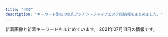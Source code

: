 ```yaml
---
title: "池袋"
description: "キーワード別にの巨乳アジアン・チャイナエステ嬢情報をまとめました。"
---
```


新着画像と新着キーワードをまとめています。
2021年07月11日の情報です。

<DmmAffiliateIns />
<KeywordTable
  shops={
    [
    {
        "name": "\u73ca\u745a\u6d77\u5cb8",
        "keywords": {
            "C": 61,
            "D": 22,
            "84": 43,
            "85": 14,
            "86": 28
        },
        "img_links": [
            "http://www.ccgirl.work/img/s/s_qa.png",
            "http://www.ccgirl.work/staff/ai1.jpg",
            "http://www.ccgirl.work/img/bana03.jpg",
            "http://ccgirl.work/img/bana02.jpg",
            "http://ccgirl.work/staff/kayuri1.jpg",
            "http://ccgirl.work/img/icon/new.jpg",
            "http://ccgirl.work/staff/aya1.jpg",
            "http://ccgirl.work/img/interior.jpg",
            "http://www.ccgirl.work/img/bana02.jpg",
            "http://ccgirl.work/staff/riri2.jpg",
            "http://ccgirl.work/staff/aya2.jpg",
            "http://www.ccgirl.work/staff/kayuri1.jpg",
            "http://ccgirl.work/staff/ai2.jpg",
            "http://ccgirl.work/staff/koko1.jpg",
            "http://ccgirl.work/staff/koko2.jpg",
            "http://ccgirl.work/staff/kayuri3.jpg",
            "http://www.ccgirl.work/staff/hana1.jpg",
            "http://ccgirl.work/staff/ai1.jpg",
            "http://www.ccgirl.work/img/icon/new.jpg",
            "http://ccgirl.work/img/bana03.jpg",
            "http://www.ccgirl.work/staff/riri2.jpg",
            "http://ccgirl.work/staff/ai3.jpg",
            "http://www.ccgirl.work/staff/koko1.jpg",
            "http://www.ccgirl.work/img/contentsbottom.png",
            "http://ccgirl.work/staff/riri1.jpg",
            "http://ccgirl.work/staff/hana1.jpg",
            "http://ccgirl.work/img/s/s_qa.png",
            "http://www.ccgirl.work/staff/kayuri2.jpg",
            "http://www.ccgirl.work/staff/kayuri3.jpg",
            "http://www.ccgirl.work/staff/aya1.jpg",
            "http://www.ccgirl.work/staff/riri1.jpg",
            "http://ccgirl.work/img/contentsbottom.png",
            "http://ccgirl.work/staff/kayuri2.jpg",
            "http://ccgirl.work/staff/aya3.jpg"
        ],
        "url": "http://ccgirl.work/",
        "station": "JR\u6c60\u888b\u99c5\u6771\u53e3"
    },
    {
        "station": "JR\u6c60\u888b\u99c5\u6771\u53e3",
        "url": "http://manian-ikebukuro.com/",
        "keywords": {},
        "img_links": [
            "http://manian-ikebukuro.com/image/cast/cast_68_1_l.jpg",
            "http://manian-ikebukuro.com/image/cast/cast_71_1_l.jpg",
            "http://manian-ikebukuro.com/image/cast/10x10.jpg",
            "http://manian-ikebukuro.com/img/QRcode.png",
            "http://manian-ikebukuro.com/img/header0.jpg",
            "http://manian-ikebukuro.com/image/cast/cast_64_2_l.jpg",
            "http://manian-ikebukuro.com/image/cast/cast_69_1_s.jpg",
            "http://manian-ikebukuro.com/sp/img/tel.png",
            "http://manian-ikebukuro.com/image/cast/cast_63_1_l.jpg",
            "http://manian-ikebukuro.com/image/cast/cast_64_1_s.jpg",
            "http://manian-ikebukuro.com/image/cast/cast_70_1_l.jpg",
            "http://manian-ikebukuro.com/image/cast/cast_73_1_s.jpg",
            "http://manian-ikebukuro.com/image/cast/cast_73_2_l.jpg",
            "http://manian-ikebukuro.com/image/cast/cast_75_1_s.jpg",
            "http://manian-ikebukuro.com/image/cast/cast_64_1_l.jpg",
            "http://manian-ikebukuro.com/image/cast/cast_67_2_l.jpg",
            "http://manian-ikebukuro.com/img/tel.png",
            "http://manian-ikebukuro.com/image/cast/cast_71_2_l.jpg",
            "http://manian-ikebukuro.com/image/cast/cast_69_2_l.jpg",
            "http://manian-ikebukuro.com/image/cast/cast_6_1_s.jpg",
            "http://manian-ikebukuro.com/image/cast/cast_74_1_s.jpg",
            "http://manian-ikebukuro.com/img/news1.png",
            "http://manian-ikebukuro.com/image/cast/cast_70_1_s.jpg",
            "http://manian-ikebukuro.com/image/cast/cast_75_1_l.jpg",
            "http://manian-ikebukuro.com/image/cast/cast_80_2_l.jpg",
            "http://manian-ikebukuro.com/image/cast/cast_74_2_l.jpg",
            "http://manian-ikebukuro.com/image/cast/cast_67_1_s.jpg",
            "http://manian-ikebukuro.com/image/cast/cast_69_1_l.jpg",
            "http://manian-ikebukuro.com/img/bar_staff.png",
            "http://manian-ikebukuro.com/image/cast/no_image.jpg",
            "http://manian-ikebukuro.com/image/cast/cast_70_2_l.jpg",
            "http://manian-ikebukuro.com/img/spSite.jpg",
            "http://manian-ikebukuro.com/image/cast/cast_68_2_l.jpg",
            "http://manian-ikebukuro.com/image/cast/cast_75_2_l.jpg",
            "http://manian-ikebukuro.com/image/cast/cast_77_1_s.jpg",
            "http://manian-ikebukuro.com/image/cast/cast_74_1_l.jpg",
            "http://manian-ikebukuro.com/image/cast/cast_80_1_s.jpg",
            "http://manian-ikebukuro.com/image/cast/cast_80_1_l.jpg",
            "http://manian-ikebukuro.com/img/pickupGirl.png",
            "http://manian-ikebukuro.com/image/cast/cast_68_1_s.jpg",
            "http://manian-ikebukuro.com/image/cast/cast_63_1_s.jpg",
            "http://manian-ikebukuro.com/img/line1.jpg",
            "http://manian-ikebukuro.com/img/bar_profile.png",
            "http://manian-ikebukuro.com/image/cast/cast_47_1_s.jpg",
            "http://manian-ikebukuro.com/image/cast/cast_67_1_l.jpg",
            "http://manian-ikebukuro.com/image/cast/cast_71_1_s.jpg",
            "http://manian-ikebukuro.com/image/cast/cast_73_1_l.jpg",
            "http://manian-ikebukuro.com/img/news3.png"
        ],
        "name": "\u6d17\u4f53\u30de\u30cb\u30a2"
    },
    {
        "station": "JR\u6c60\u888b\u99c5\u897f\u53e3(\u5317)",
        "url": "https://www.relax-es.net/",
        "keywords": {
            "88": 66,
            "F": 32,
            "D": 47,
            "C": 35,
            "89": 52,
            "90": 10,
            "E": 68,
            "87": 19
        },
        "name": "New RELAX TIME",
        "img_links": [
            "https://www.relax-es.net/img/uploadfile/imgpc01601601975.jpg",
            "https://www.relax-es.net/w200-p300/img/uploadfile/imgpc01608535783.jpg",
            "https://www.relax-es.net/img/uploadfile/imgpc01608535783.jpg",
            "https://www.relax-es.net/img/uploadfile/imgpc01601602761.jpg",
            "https://www.relax-es.net/img/uploadfile/1601603998.png",
            "https://www.relax-es.net/w160-p400/img/uploadfile/imgpc01601602970.jpg",
            "https://www.relax-es.net/w160-p400/img/uploadfile/imgpc01608535826.jpg",
            "https://www.relax-es.net/img/s/area05.png",
            "https://www.relax-es.net/img/s/area03.png",
            "https://www.relax-es.net/w90-p90/img/uploadfile/imgpc01601942092.jpg",
            "https://www.relax-es.net/reborn/img/difsub.png",
            "https://www.relax-es.net/w90-p90/img/uploadfile/imgpc01601942105.jpg",
            "https://www.relax-es.net/img/s/area01.png",
            "https://www.relax-es.net/w200-p300/img/uploadfile/imgpc01608535716.jpg",
            "https://www.relax-es.net/reborn/img/concpet.png",
            "https://www.relax-es.net/w160-p400/img/uploadfile/imgpc01601602188.jpg",
            "https://www.relax-es.net/img/shop.jpg",
            "https://www.relax-es.net/img/uploadfile/imgpc01601602403.jpg",
            "https://www.relax-es.net/w200-p300/img/uploadfile/imgpc01601602761.jpg",
            "https://www.relax-es.net/img/uploadfile/imgpc01601602676.jpg",
            "https://www.relax-es.net/img/uploadfile/imgpc01601602016.jpg",
            "https://www.relax-es.net/img/kantan.jpg",
            "https://www.relax-es.net/img/num2.png",
            "https://www.relax-es.net/img/uploadfile/imgpc01601942123.jpg",
            "https://www.relax-es.net/reborn/img/project-5.jpg",
            "https://www.relax-es.net/img/num3.png",
            "https://www.relax-es.net/img/uploadfile/imgpc01601942165.jpg",
            "https://www.relax-es.net/img/uploadfile/imgpc01601942092.jpg",
            "https://www.relax-es.net/reborn/img/difmain.png",
            "https://www.relax-es.net/img/s/area04.png",
            "https://www.relax-es.net/w160-p400/img/uploadfile/imgpc01601942165.jpg",
            "https://www.relax-es.net/img/bana01.jpg",
            "https://www.relax-es.net/img/bana07.jpg",
            "https://www.relax-es.net/w160-p400/img/uploadfile/imgpc01601942142.jpg",
            "https://www.relax-es.net/img/num5.png",
            "https://www.relax-es.net/img/uploadfile/imgpc01601602269.jpg",
            "https://www.relax-es.net/img/uploadfile/img_1601600707.jpg",
            "https://www.relax-es.net/img/bana10.jpg",
            "https://www.relax-es.net/img/icon/new.png",
            "https://www.relax-es.net/w160-p400/img/uploadfile/imgpc01601942105.jpg",
            "https://www.relax-es.net/w160-p400/img/uploadfile/imgpc01601602676.jpg",
            "https://www.relax-es.net/img/uploadfile/imgpc01601602970.jpg",
            "https://www.relax-es.net/w300-p200/img/uploadfile/imgpc01601603008.jpg",
            "https://www.relax-es.net/img/uploadfile/imgpc01601942105.jpg",
            "https://www.relax-es.net/img/uploadfile/imgpc01601602443.jpg",
            "https://www.relax-es.net/reborn/img/project-4.jpg",
            "https://www.relax-es.net/w200-p300/img/uploadfile/imgpc01601942123.jpg",
            "https://www.relax-es.net/img/companioncoment.png",
            "https://www.relax-es.net/w160-p400/img/uploadfile/imgpc01601602443.jpg",
            "https://www.relax-es.net/img/s/area06.png",
            "https://www.relax-es.net/w160-p400/img/uploadfile/imgpc01601602890.jpg",
            "https://www.relax-es.net/img/bana05.jpg",
            "https://www.relax-es.net/img/area.jpg",
            "https://www.relax-es.net/w200-p300/img/uploadfile/imgpc01601602676.jpg",
            "https://www.relax-es.net/img/syscard.png",
            "https://www.relax-es.net/w160-p400/img/uploadfile/imgpc01601942123.jpg",
            "https://www.relax-es.net/img/uploadfile/imgpc01601602188.jpg",
            "https://www.relax-es.net/w160-p400/img/uploadfile/imgpc01601602403.jpg",
            "https://www.relax-es.net/img/uploadfile/imgpc01608535826.jpg",
            "https://www.relax-es.net/img/num4.png",
            "https://www.relax-es.net/reborn/img/project-1.jpg",
            "https://www.relax-es.net/w160-p400/img/uploadfile/imgpc01601942092.jpg",
            "https://www.relax-es.net/w160-p400/img/uploadfile/imgpc01608535783.jpg",
            "https://www.relax-es.net/w160-p400/img/uploadfile/imgpc01601601975.jpg",
            "https://www.relax-es.net/reborn/img/project-2.jpg",
            "https://www.relax-es.net/img/uploadfile/img_1601600792.jpg",
            "https://www.relax-es.net/w90-p90/img/uploadfile/imgpc01601602326.jpg",
            "https://www.relax-es.net/w200-p300/img/uploadfile/imgpc01601602016.jpg",
            "https://www.relax-es.net/img/uploadfile/imgpc01601603008.jpg",
            "https://www.relax-es.net/img/uploadfile/imgpc01601601781.jpg",
            "https://www.relax-es.net/reborn/img/project-3.jpg",
            "https://www.relax-es.net/w160-p400/img/uploadfile/imgpc01601601781.jpg",
            "https://www.relax-es.net/img/uploadfile/imgpc01601602326.jpg",
            "https://www.relax-es.net/img/bana04.jpg",
            "https://www.relax-es.net/w160-p400/img/uploadfile/imgpc01601602326.jpg",
            "https://www.relax-es.net/img/bana03.jpg",
            "https://www.relax-es.net/w90-p90/img/uploadfile/imgpc01601602676.jpg",
            "https://www.relax-es.net/img/uploadfile/imgpc01608535716.jpg",
            "https://www.relax-es.net/w90-p90/img/uploadfile/imgpc01601602443.jpg",
            "https://www.relax-es.net/w200-p300/img/uploadfile/imgpc01608535826.jpg",
            "https://www.relax-es.net/w160-p400/img/uploadfile/imgpc01608535716.jpg",
            "https://www.relax-es.net/w160-p400/img/uploadfile/imgpc01608535915.jpg",
            "https://www.relax-es.net/w160-p400/img/uploadfile/imgpc01601603008.jpg",
            "https://www.relax-es.net/img/uploadfile/imgpc01601602890.jpg",
            "https://www.relax-es.net/w160-p400/img/uploadfile/imgpc01601602269.jpg",
            "https://www.relax-es.net/w90-p90/img/uploadfile/imgpc01608535716.jpg",
            "https://www.relax-es.net/img/s/area02.png",
            "https://www.relax-es.net/w200-p300/img/uploadfile/imgpc01601602269.jpg",
            "https://www.relax-es.net/reborn/img/backBtn.png",
            "https://www.relax-es.net/img/uploadfile/imgpc01608535915.jpg",
            "https://www.relax-es.net/w200-p300/img/uploadfile/imgpc01601602403.jpg",
            "https://www.relax-es.net/img/bana02.jpg",
            "https://www.relax-es.net/w160-p400/img/uploadfile/imgpc01601602016.jpg",
            "https://www.relax-es.net/reborn/img/project-6.jpg",
            "https://www.relax-es.net/reborn/img/beaf.png",
            "https://www.relax-es.net/w160-p400/img/uploadfile/imgpc01601602761.jpg",
            "https://www.relax-es.net/w200-p80/img/uploadfile/imgpc01601603008.jpg",
            "https://www.relax-es.net/img/num1.png"
        ]
    },
    {
        "img_links": [
            "http://awakoku.net/girls/kana1.jpg",
            "http://awakoku.net/girls/nana22.jpg",
            "http://awakoku.net/girls/misaki2.jpg",
            "http://awakoku.net/girls/yuna2.jpg",
            "http://awakoku.net/image/header.jpg",
            "http://awakoku.net/girls/mina1.jpg",
            "http://awakoku.net/girls/miyuki1.jpg",
            "http://awakoku.net/girls/yuri1.jpg",
            "http://awakoku.net/girls/aya1.jpg",
            "http://awakoku.net/girls/hana2.jpg",
            "http://awakoku.net/girls/noimage.jpg",
            "http://awakoku.net/girls/miyuki2.jpg",
            "http://awakoku.net/girls/nagisa2.jpg",
            "http://awakoku.net/girls/yuna1.jpg",
            "http://awakoku.net/topics/img/7-1.jpg",
            "http://awakoku.net/girls/hana1.jpg",
            "http://awakoku.net/girls/ami1.jpg",
            "http://awakoku.net/image/pickup.jpg",
            "http://awakoku.net/girls/yuri2.jpg",
            "http://awakoku.net/girls/saki1.jpg",
            "http://awakoku.net/girls/nagisa1.jpg",
            "http://awakoku.net/image/ranking.jpg",
            "http://awakoku.net/girls/misaki1.jpg",
            "http://awakoku.net/girls/yumi.jpg",
            "http://awakoku.net/girls/mina2.jpg",
            "http://awakoku.net/girls/nana11.jpg",
            "http://awakoku.net/girls/minami1.jpg",
            "http://awakoku.net/topics/img/8-1.jpg",
            "http://awakoku.net/topics/img/9-1.jpg",
            "http://awakoku.net/girls/runa1.jpg",
            "http://awakoku.net/girls/kana2.jpg"
        ],
        "station": "JR\u6c60\u888b\u99c5\u897f\u53e3",
        "keywords": {
            "87": 2,
            "F": 1,
            "C": 25,
            "E": 1,
            "D": 2,
            "83": 4,
            "88": 3,
            "84": 4,
            "86": 2,
            "85": 2
        },
        "name": "\u30a2\u30ef\u56fd\u515a",
        "url": "http://awakoku.net/"
    },
    {
        "img_links": [
            "http://primore.jpest.net/uploads//sites/9/2020/06/01.jpg",
            "http://primore.jpest.net/uploads//sites/9/2020/06/s4.jpg",
            "http://primore.jpest.net/uploads//sites/9/2021/04/3.jpg",
            "http://primore.jpest.net/uploads//sites/9/2020/06/r2.jpg",
            "http://primore.jpest.net/uploads//sites/9/2020/06/r4.jpg",
            "http://primore.jpest.net/uploads//sites/9/2020/06/4.jpg",
            "http://primore.jpest.net/uploads//sites/9/2021/04/1.jpg",
            "http://primore.jpest.net/uploads//sites/9/2020/06/aroma2.jpg",
            "http://primore.jpest.net/uploads//sites/9/2020/06/r1.jpg",
            "http://primore.jpest.net/uploads//sites/9/2020/06/r5.jpg",
            "http://primore.jpest.net/uploads//sites/9/2020/06/r3.jpg",
            "http://primore.jpest.net/uploads//sites/9/2020/06/s1.jpg",
            "http://primore.jpest.net/uploads//sites/9/2020/06/s3.jpg",
            "http://primore.jpest.net/uploads//sites/9/2020/06/02.jpg",
            "http://primore.jpest.net/uploads//sites/9/2021/04/2.jpg",
            "http://primore.jpest.net/uploads//sites/9/2020/06/top1-3.png",
            "http://primore.jpest.net/uploads//sites/9/2020/06/top-2.png",
            "http://primore.jpest.net/uploads//sites/9/2020/06/s2.jpg",
            "http://primore.jpest.net/uploads//sites/9/2020/06/aroma1.jpg"
        ],
        "name": "Primore \uff5e\u30d7\u30ea\u30e2\u30a2\uff5e",
        "url": "http://primore.jpest.net/",
        "keywords": {},
        "station": "JR\u6c60\u888b\u99c5\u6771\u53e3"
    },
    {
        "station": "JR\u6c60\u888b\u99c5\u897f\u53e3",
        "url": "http://c-sun2.com/",
        "img_links": [
            "http://c-sun2.com/image/cast/cast_453_2_l.jpg",
            "http://c-sun2.com/image/cast/cast_533_2_l.jpg",
            "http://c-sun2.com/image/cast/cast_485_2_l.jpg",
            "http://c-sun2.com/image/cast/cast_471_2_l.jpg",
            "http://c-sun2.com/image/cast/cast_360_1_l.jpg",
            "http://c-sun2.com/image/cast/cast_453_1_l.jpg",
            "http://c-sun2.com/image/cast/cast_473_2_l.jpg",
            "http://c-sun2.com/image/cast/cast_473_1_l.jpg",
            "http://c-sun2.com/img/icon/new.png",
            "http://c-sun2.com/image/cast/cast_393_2_l.jpg",
            "http://c-sun2.com/image/cast/cast_466_2_l.jpg",
            "http://c-sun2.com/image/cast/cast_492_2_l.jpg",
            "http://c-sun2.com/image/cast/cast_534_2_l.jpg",
            "http://c-sun2.com/image/cast/cast_390_2_l.jpg",
            "http://c-sun2.com/image/cast/cast_471_1_l.jpg",
            "http://c-sun2.com/image/cast/cast_534_1_l.jpg",
            "http://c-sun2.com/img/topbar_camp.png",
            "http://c-sun2.com/image/cast/cast_496_2_l.jpg",
            "http://c-sun2.com/img/event/camp3.jpg",
            "http://c-sun2.com/image/cast/cast_326_1_l.jpg",
            "http://c-sun2.com/image/cast/cast_362_1_l.jpg",
            "http://c-sun2.com/image/cast/cast_357_2_l.jpg",
            "http://c-sun2.com/image/cast/cast_466_1_l.jpg",
            "http://c-sun2.com/image/cast/cast_492_1_l.jpg",
            "http://c-sun2.com/img/header.jpg",
            "http://c-sun2.com/image/cast/cast_533_1_l.jpg",
            "http://c-sun2.com/image/cast/cast_485_1_l.jpg",
            "http://c-sun2.com/image/cast/cast_524_1_l.jpg",
            "http://c-sun2.com/image/cast/cast_524_2_l.jpg",
            "http://c-sun2.com/image/cast/cast_393_1_l.jpg",
            "http://c-sun2.com/image/cast/cast_326_2_l.jpg",
            "http://c-sun2.com/img/bar_therapist.png",
            "http://c-sun2.com/img/topbar_osusume.png",
            "http://c-sun2.com/image/shame/192_1_l.jpg",
            "http://c-sun2.com/image/cast/cast_390_1_l.jpg",
            "http://c-sun2.com/image/cast/cast_362_2_l.jpg",
            "http://c-sun2.com/image/cast/cast_484_1_l.jpg",
            "http://c-sun2.com/image/cast/cast_360_2_l.jpg",
            "http://c-sun2.com/img/topbar_news.png",
            "http://c-sun2.com/image/cast/cast_484_2_l.jpg",
            "http://c-sun2.com/image/cast/cast_580_1_l.jpg",
            "http://c-sun2.com/image/cast/cast_357_1_l.jpg",
            "http://c-sun2.com/img/bar_grallery.png",
            "http://c-sun2.com/image/cast/cast_496_1_l.jpg",
            "http://c-sun2.com/img/bar_profile.png"
        ],
        "name": "\u30b9\u30a4\u30fc\u30c8\u30de\u30c3\u30c8",
        "keywords": {
            "82": 10,
            "83": 10,
            "81": 4,
            "84": 8,
            "85": 4
        }
    },
    {
        "keywords": {},
        "station": "JR\u6c60\u888b\u99c5\u897f\u53e3",
        "name": "For You",
        "url": "http://foryou-est.tokyo/",
        "img_links": [
            "http://foryou-est.tokyo/images/yuri.jpg",
            "http://foryou-est.tokyo/images/sp01.jpg",
            "http://foryou-est.tokyo/images/yuki.jpg",
            "http://foryou-est.tokyo/images/kina.jpg",
            "http://foryou-est.tokyo/images/ai.jpg",
            "http://foryou-est.tokyo/images/mobile.png",
            "http://foryou-est.tokyo/images/down.png",
            "http://foryou-est.tokyo/images/up.png",
            "http://foryou-est.tokyo/images/sp03.jpg",
            "http://foryou-est.tokyo/images/sp02.jpg",
            "http://foryou-est.tokyo/images/emi.jpg",
            "http://foryou-est.tokyo/images/zi_staff.png",
            "http://foryou-est.tokyo/images/xin.jpg",
            "http://foryou-est.tokyo/images/flash1.jpg",
            "http://foryou-est.tokyo/images/riri.jpg"
        ]
    },
    {
        "name": "\u6e80\u6708\u5802",
        "url": "http://mangetsudou.tyo.cm/",
        "keywords": {},
        "station": "JR\u6c60\u888b\u99c5\u897f\u53e3",
        "img_links": []
    },
    {
        "url": "http://www.i-rlx.info/",
        "name": "\u30b7\u30e3\u30fc\u30ed\u30c3\u30c8\u59eb",
        "station": "JR\u6c60\u888b\u99c5\u897f\u53e3(\u5317)",
        "img_links": [
            "http://www.i-rlx.info/images/index_31.jpg",
            "http://www.i-rlx.info/images/sub_21.jpg",
            "http://www.i-rlx.info/images/upload/ac8e7ec3ac179feb.jpg",
            "http://www.i-rlx.info/images/upload/thumb/ac8e7ec3ac179feb.jpg",
            "http://www.i-rlx.info/images/rec.jpg",
            "http://www.i-rlx.info/images/upload/c3c01fea3cdcaa08.jpg",
            "http://www.i-rlx.info/images/upload/888936484d714117.jpg",
            "http://www.i-rlx.info/images/rec_16.jpg",
            "http://www.i-rlx.info/images/index_06.jpg",
            "http://www.i-rlx.info/images/index_35_01.jpg",
            "http://www.i-rlx.info/images/upload/thumb/bc0752fe4e53b8c6.jpg",
            "http://www.i-rlx.info/i/girl/04.jpg",
            "http://www.i-rlx.info/images/upload/thumb/5f15caf7f272770f.jpg",
            "http://www.i-rlx.info/girl/05.jpg",
            "http://www.i-rlx.info/images/upload/thumb/2e67f8f88df2761d.jpg",
            "http://www.i-rlx.info/images/index_30.jpg",
            "http://www.i-rlx.info/images/upload/thumb/3a57edcf235cfd8e.jpg",
            "http://www.i-rlx.info/images/upload/4d0e657eefdddf42.jpg",
            "http://www.i-rlx.info/images/info.jpg",
            "http://www.i-rlx.info/images/sub_18.jpg",
            "http://www.i-rlx.info/images/03.jpg",
            "http://www.i-rlx.info/images/index_13.jpg",
            "http://www.i-rlx.info/images/index_07.jpg",
            "http://www.i-rlx.info/images/index_37.jpg",
            "http://www.i-rlx.info/images/info_16.jpg",
            "http://www.i-rlx.info/images/index_15.jpg",
            "http://www.i-rlx.info/images/index_21.jpg",
            "http://www.i-rlx.info/images/index_29.jpg",
            "http://www.i-rlx.info/images/upload/thumb/eeb5d9caa554018e.jpg",
            "http://www.i-rlx.info/images/index_10.jpg",
            "http://www.i-rlx.info/images/index_18.jpg",
            "http://www.i-rlx.info/images/index_23.jpg",
            "http://www.i-rlx.info/images/upload/bb2bfea87a6127cc.jpg",
            "http://www.i-rlx.info/images/upload/de66c0c17276977c.jpg",
            "http://www.i-rlx.info/images/upload/thumb/b0bbe23232bed8aa.jpg",
            "http://www.i-rlx.info/images/index_28.jpg",
            "http://www.i-rlx.info/images/upload/thumb/bb2bfea87a6127cc.jpg",
            "http://www.i-rlx.info/images/upload/bc0752fe4e53b8c6.jpg",
            "http://www.i-rlx.info/i/girl/03.jpg",
            "http://www.i-rlx.info/images/upload/thumb/8b3827a7b665921d.jpg",
            "http://www.i-rlx.info/images/upload/3a57edcf235cfd8e.jpg",
            "http://www.i-rlx.info/girl/018.jpg",
            "http://www.i-rlx.info/images/upload/thumb/de66c0c17276977c.jpg",
            "http://www.i-rlx.info/girl/04.jpg",
            "http://www.i-rlx.info/images/index_01.jpg",
            "http://www.i-rlx.info/images/index_11.jpg",
            "http://www.i-rlx.info/images/index_24.jpg",
            "http://www.i-rlx.info/images/index_09.jpg",
            "http://www.i-rlx.info/images/index_39.jpg",
            "http://www.i-rlx.info/images/upload/dc8f1b616e622b2a.jpg",
            "http://www.i-rlx.info/images/upload/thumb/19b76df66faf0b12.jpg",
            "http://www.i-rlx.info/i/room/r04.jpg",
            "http://www.i-rlx.info/images/index_19.jpg",
            "http://www.i-rlx.info/images/upload/5f15caf7f272770f.jpg",
            "http://www.i-rlx.info/images/index_12.jpg",
            "http://www.i-rlx.info/i/room/r02.jpg",
            "http://www.i-rlx.info/i/girl/01.jpg",
            "http://www.i-rlx.info/images/upload/thumb/7d800b2f3fde617b.jpg",
            "http://www.i-rlx.info/images/upload/19b76df66faf0b12.jpg",
            "http://www.i-rlx.info/girl/01.jpg",
            "http://www.i-rlx.info/images/upload/thumb/bb8a47bc98c64e87.jpg",
            "http://www.i-rlx.info/images/upload/9e42414005a99f48.jpg",
            "http://www.i-rlx.info/girl/017.jpg",
            "http://www.i-rlx.info/images/staff_16.jpg",
            "http://www.i-rlx.info/images/index_04.jpg",
            "http://www.i-rlx.info/images/upload/2e67f8f88df2761d.jpg",
            "http://www.i-rlx.info/images/upload/thumb/c3c01fea3cdcaa08.jpg",
            "http://www.i-rlx.info/images/index_33.jpg",
            "http://www.i-rlx.info/images/upload/22c78aefa047b678.jpg",
            "http://www.i-rlx.info/girl/06.jpg",
            "http://www.i-rlx.info/images/upload/bb8a47bc98c64e87.jpg",
            "http://www.i-rlx.info/i/girl/05.jpg",
            "http://www.i-rlx.info/images/upload/thumb/9e42414005a99f48.jpg",
            "http://www.i-rlx.info/images/index_20.jpg",
            "http://www.i-rlx.info/images/upload/thumb/888936484d714117.jpg",
            "http://www.i-rlx.info/i/room/r01.jpg",
            "http://www.i-rlx.info/images/index_36.jpg",
            "http://www.i-rlx.info/images/index_22.jpg",
            "http://www.i-rlx.info/images/index_27.jpg",
            "http://www.i-rlx.info/images/upload/8b3827a7b665921d.jpg",
            "http://www.i-rlx.info/images/upload/thumb/95e8548329763630.jpg",
            "http://www.i-rlx.info/images/upload/eeb5d9caa554018e.jpg",
            "http://www.i-rlx.info/images/index_17.jpg",
            "http://www.i-rlx.info/i/room/r03.jpg",
            "http://www.i-rlx.info/images/index_02.jpg",
            "http://www.i-rlx.info/images/upload/b0bbe23232bed8aa.jpg",
            "http://www.i-rlx.info/images/index_14.jpg",
            "http://www.i-rlx.info/girl/02.jpg",
            "http://www.i-rlx.info/i/girl/02.jpg",
            "http://www.i-rlx.info/images/index_26.jpg",
            "http://www.i-rlx.info/images/upload/d9467bde93e01a59.jpg",
            "http://www.i-rlx.info/images/upload/thumb/4d0e657eefdddf42.jpg",
            "http://www.i-rlx.info/images/upload/thumb/d9467bde93e01a59.jpg",
            "http://www.i-rlx.info/images/index_34.jpg",
            "http://www.i-rlx.info/images/index_08.jpg",
            "http://www.i-rlx.info/images/upload/95e8548329763630.jpg",
            "http://www.i-rlx.info/images/index_03.jpg",
            "http://www.i-rlx.info/images/upload/7d800b2f3fde617b.jpg",
            "http://www.i-rlx.info/girl/08.jpg",
            "http://www.i-rlx.info/images/upload/thumb/dc8f1b616e622b2a.jpg",
            "http://www.i-rlx.info/images/upload/thumb/22c78aefa047b678.jpg"
        ],
        "keywords": {
            "E": 1,
            "D": 4,
            "93": 1,
            "88": 1,
            "85": 10,
            "82": 2,
            "87": 1,
            "C": 20,
            "86": 2,
            "95": 1,
            "G": 1,
            "89": 3
        }
    },
    {
        "station": "JR\u6c60\u888b\u99c5\u6771\u53e3",
        "img_links": [
            "http://es-manzokudou.com/images/index_22.jpg",
            "http://es-manzokudou.com/uploads/d89fe15ae91cbe6757df76651ba2bafb.jpg",
            "http://es-manzokudou.com/uploads/e0558d7d118d3983ed620237423a6a17.jpg",
            "http://es-manzokudou.com/uploads/62c2e989f1be95fc8e01be85b464d514.jpg",
            "http://es-manzokudou.com/uploads/b7f36d45469210b381ecb79a0e05a347.jpg",
            "http://es-manzokudou.com/uploads/1e5aff376576a255098bc7597386a028.jpg",
            "http://es-manzokudou.com/images/index_09.jpg",
            "http://es-manzokudou.com/uploads/801bf12e5eb5d7775a0d06c4314059a8.jpg",
            "http://es-manzokudou.com/images/info_01.png",
            "http://es-manzokudou.com/images/index_14.jpg",
            "http://es-manzokudou.com/images/index_17.jpg",
            "http://es-manzokudou.com/uploads/356177edff3d3b7efc4a77022debc8aa.jpg",
            "http://es-manzokudou.com/uploads/848e0db3804d1d3c823537204d67f5aa.jpg",
            "http://es-manzokudou.com/uploads/d71f74498ca17396d022ba9a4df966f3.jpg",
            "http://es-manzokudou.com/uploads/efbc511fca65f9baeae51ee52426cc0e.jpg",
            "http://es-manzokudou.com/images/info_07.png",
            "http://es-manzokudou.com/images/girls_11.jpg",
            "http://es-manzokudou.com/images/index_06.jpg",
            "http://es-manzokudou.com/images/index_11.jpg",
            "http://es-manzokudou.com/uploads/36735dc9d436a790f344c57635a3a44f.jpg",
            "http://es-manzokudou.com/uploads/de54f16df04e0df8ae07ab990b8c9fd2.jpg",
            "http://es-manzokudou.com/uploads/6eeb47bf176bb33d310cc4b85e6877cd.jpg",
            "http://es-manzokudou.com/images/index_27.jpg",
            "http://es-manzokudou.com/images/info_02.png",
            "http://es-manzokudou.com/images/info_04.png",
            "http://es-manzokudou.com/uploads/e29aa67ee54566513e4e34114bfdc7b9.jpg",
            "http://es-manzokudou.com/images/index_03.jpg",
            "http://es-manzokudou.com/uploads/6d01aeb80d9d599f91829439c8d1cce9.jpg",
            "http://es-manzokudou.com/images/index_30.jpg",
            "http://es-manzokudou.com/uploads/0d826c16062de1388c242e2f77eb7cd6.jpg",
            "http://es-manzokudou.com/images/index_01.jpg",
            "http://es-manzokudou.com/images/interior_10.jpg",
            "http://es-manzokudou.com/uploads/ce9c20b274548d8d7fc88ffba3feb6b8.jpg",
            "http://es-manzokudou.com/images/index_19.jpg",
            "http://es-manzokudou.com/images/index_31.jpg",
            "http://es-manzokudou.com/images/interior_09.jpg",
            "http://es-manzokudou.com/images/index_29.jpg",
            "http://es-manzokudou.com/uploads/7b043aa15c9a9920550a2b92ec6be546.jpg",
            "http://es-manzokudou.com/uploads/da9811a4171f2ec42d7c9a8567e79d8c.jpg",
            "http://es-manzokudou.com/uploads/200f500725d3f15233d981ad9b5e6b9a.jpg",
            "http://es-manzokudou.com/images/service_10.jpg",
            "http://es-manzokudou.com/images/index_24.jpg",
            "http://es-manzokudou.com/uploads/40fc21d31595f51aaf89793b1f68617b.jpg",
            "http://es-manzokudou.com/uploads/88aa8f906b0332cb40ad4429c8e7b758.jpg",
            "http://es-manzokudou.com/uploads/8ec0af3b4889c07ab76ccbed51b2b813.jpg",
            "http://es-manzokudou.com/images/index_15.jpg",
            "http://es-manzokudou.com/images/link_09.jpg",
            "http://es-manzokudou.com/uploads/9f77b9b12f9cf11fcb013974ba368064.jpg",
            "http://es-manzokudou.com/images/index_07.jpg",
            "http://es-manzokudou.com/images/index_02.jpg",
            "http://es-manzokudou.com/uploads/8a1fb58d0b110680c2356994ca8efb25.jpg",
            "http://es-manzokudou.com/uploads/7284e4ffc051cbb8c074a8c30390ce68.jpg",
            "http://es-manzokudou.com/uploads/4a9bc6863322924a09070162269c7415.jpg",
            "http://es-manzokudou.com/uploads/275d5f397baa63db8424c86d5d6237cf.jpg",
            "http://es-manzokudou.com/images/index_23.jpg",
            "http://es-manzokudou.com/images/index_21.jpg",
            "http://es-manzokudou.com/images/index_05.jpg",
            "http://es-manzokudou.com/uploads/d0fdd8f6b16eaf7d5013c7d285fed2e3.jpg",
            "http://es-manzokudou.com/uploads/c92c85411d427aeda4e82379f413bfc5.jpg",
            "http://es-manzokudou.com/images/info_05.png",
            "http://es-manzokudou.com/images/info_09.png",
            "http://es-manzokudou.com/uploads/0b1795e88117182a477ab05f88143541.jpg",
            "http://es-manzokudou.com/uploads/59a8a61377564fb64b48427e84e4243f.jpg",
            "http://es-manzokudou.com/uploads/209ba11412c2c128b5dfbdb8cfef6faa.jpg",
            "http://es-manzokudou.com/images/girls_09.jpg",
            "http://es-manzokudou.com/uploads/dedff2c11ab7aaa841a9cf2747a8406c.jpg",
            "http://es-manzokudou.com/uploads/b3126b220ec550d17cf3d4ceaa0d5f91.jpg",
            "http://es-manzokudou.com/images/index_13.jpg",
            "http://es-manzokudou.com/uploads/13ab049cc45dea80b43d33b6b7108f00.jpg",
            "http://www.cmfm2.jp/images/over_thumb_l.png",
            "http://es-manzokudou.com/uploads/c7f77c3ead6ef13dab668a39ed78609c.jpg",
            "http://es-manzokudou.com/uploads/33e3f16ac4ad0cce4991bcbf73f4ed57.jpg",
            "http://es-manzokudou.com/images/index_28.jpg",
            "http://es-manzokudou.com/uploads/4638ddb6f986a671b148647ba616100a.jpg",
            "http://es-manzokudou.com/images/index_04.jpg",
            "http://es-manzokudou.com/images/index_16.jpg",
            "http://es-manzokudou.com/uploads/0796672f7c59948334658998a3c55cdb.jpg",
            "http://es-manzokudou.com/images/service_09.jpg",
            "http://es-manzokudou.com/images/index_08.jpg",
            "http://es-manzokudou.com/uploads/f66d763bd48ac5f51969e4311ac7af5c.jpg"
        ],
        "name": "\u6e80\u8db3\u5802",
        "url": "http://es-manzokudou.com/",
        "keywords": {
            "88": 2,
            "87": 8,
            "86": 7,
            "84": 1,
            "C": 10,
            "D": 7
        }
    },
    {
        "name": "AromaAngels\uff5e\u6c60\u888b\u30a2\u30ed\u30de\u30a8\u30f3\u30b8\u30a7\u30eb\u30ba\uff5e",
        "url": "https://www.aroma-angels.net/",
        "img_links": [
            "https://www.aroma-angels.net/images/mc_1_1_508.jpg",
            "https://www.aroma-angels.net/images/mc_1_2_445.jpg",
            "https://www.aroma-angels.net/images/mc_1_1_882.jpg",
            "https://www.aroma-angels.net/images/up_5_8_0.jpg",
            "https://www.aroma-angels.net/images/link/link_37.png",
            "https://www.aroma-angels.net/images/mc_1_1_268.jpg",
            "https://www.aroma-angels.net/images/ml_11_1_506.jpg",
            "https://www.aroma-angels.net/images/mc_1_1_446.jpg",
            "https://www.aroma-angels.net/images/mc_1_2_268.jpg",
            "https://www.aroma-angels.net/images/up_5_26_0.jpg",
            "http://www.aroma-angels.net/images/up_5_17_0.jpg",
            "https://www.aroma-angels.net/images/link/link_19.jpg",
            "https://www.aroma-angels.net/images/ml_11_1_505.jpg",
            "https://menlog.net/link/menlog20040.jpg",
            "http://www.aroma-angels.net/images/link/link_27.jpg",
            "https://www.aroma-angels.net/images/up_5_23_0.jpg",
            "https://www.aroma-angels.net/images/mc_1_1_506.jpg",
            "https://www.aroma-angels.net/images/mc_1_1_1285.jpg",
            "http://www.aroma-angels.net/images/mt_10_1_508.jpg",
            "https://www.aroma-angels.net/images/ml_11_1_508.jpg",
            "http://www.aroma-angels.net/images/link/link_37.png",
            "https://www.aroma-angels.net/images/mc_1_1_505.jpg",
            "https://www.aroma-angels.net/images/ml_11_1_1698.jpeg",
            "https://www.aroma-angels.net/images/link/link_34.jpg",
            "https://www.aroma-angels.net/images/link/link_31.jpg",
            "https://www.aroma-angels.net/images/mc_1_1_445.jpg",
            "https://www.aroma-angels.net/images/mt_10_1_446.jpg",
            "https://www.aroma-angels.net/images/link/link_15.jpg",
            "https://www.aroma-angels.net/images/ml_11_1_446.jpg",
            "http://www.aroma-angels.net/images/up_5_10_0.jpg",
            "https://estama.jp/assets_new/default/pc/img/page/link/estama_200_40.png",
            "http://www.aroma-angels.net/images/up_5_27_0.jpg",
            "http://www.aroma-angels.net/images/link/link_34.jpg",
            "https://www.aroma-angels.net/images/ml_11_1_960.jpg",
            "https://www.aroma-angels.net/images/mc_1_2_144.jpg",
            "http://www.aroma-angels.net/images/up_5_6_0.jpg",
            "http://www.aroma-angels.net/asset/img/spacer300x450.png",
            "https://www.aroma-angels.net/images/mc_1_2_105.jpg",
            "http://www.aroma-angels.net/asset/img/spacer900x360.png",
            "https://www.aroma-angels.net/asset/img/spacer900x360.png",
            "https://www.aroma-angels.net/images/ml_11_1_425.jpg",
            "https://www.aroma-angels.net/images/mt_10_1_505.jpg",
            "https://www.aroma-angels.net/images/mt_10_1_144.jpg",
            "http://www.aroma-angels.net/images/up_5_23_0.jpg",
            "https://www.aroma-angels.net/asset/img/top.jpg",
            "https://www.aroma-angels.net/images/up_5_10_0.jpg",
            "https://www.aroma-angels.net/images/ml_11_1_240.jpg",
            "http://www.aroma-angels.net/images/up_5_8_0.jpg",
            "https://www.aroma-angels.net/images/mt_10_1_105.jpg",
            "https://www.aroma-angels.net/images/mt_10_1_508.jpg",
            "https://www.aroma-angels.net/images/ml_11_1_1285.jpg",
            "http://www.aroma-angels.net/images/up_5_26_0.jpg",
            "https://www.aroma-angels.net/images/mc_1_1_1092.jpg",
            "http://www.aroma-angels.net/asset/img/top2.jpg",
            "https://www.aroma-angels.net/asset/img/spacer_gallery.png",
            "https://www.aroma-angels.net/images/ml_11_1_2202.jpg",
            "https://www.aroma-angels.net/images/mc_1_1_144.jpg",
            "http://www.aroma-angels.net/images/mt_10_1_144.jpg",
            "https://www.aroma-angels.net/images/up_5_17_0.jpg",
            "https://www.aroma-angels.net/images/ml_11_1_1064.jpg",
            "http://www.aroma-angels.net/images/mt_10_1_446.jpg",
            "https://www.aroma-angels.net/images/up_5_14_0.jpg",
            "https://www.aroma-angels.net/images/ml_11_1_1272.jpg",
            "https://www.aroma-angels.net/images/up_5_7_0.jpg",
            "https://www.aroma-angels.net/images/ml_11_1_239.jpg",
            "http://www.aroma-angels.net/images/mt_10_1_505.jpg",
            "http://www.aroma-angels.net/images/up_5_22_0.jpg",
            "https://www.aroma-angels.net/images/up_5_18_0.jpg",
            "https://www.aroma-angels.net/images/up_5_12_0.jpg",
            "https://www.aroma-angels.net/images/up_5_27_0.jpg",
            "https://www.aroma-angels.net/images/ml_11_1_1092.jpg",
            "https://www.aroma-angels.net/images/up_5_9_0.jpg",
            "https://www.aroma-angels.net/images/ml_11_1_268.jpg",
            "https://www.aroma-angels.net/images/ml_11_1_1411.jpg",
            "http://www.aroma-angels.net/images/link/link_15.jpg",
            "https://www.aroma-angels.net/images/up_5_5_0.jpg",
            "https://www.aroma-angels.net/images/ml_11_1_1338.jpg",
            "https://www.aroma-angels.net/asset/img/spacer300x450.png",
            "https://www.aroma-angels.net/images/mc_1_1_2202.jpg",
            "http://www.aroma-angels.net/images/up_5_9_0.jpg",
            "https://www.aroma-angels.net/images/ml_11_1_445.jpg",
            "http://www.aroma-angels.net/images/up_5_7_0.jpg",
            "https://www.aroma-angels.net/images/up_5_15_0.jpg",
            "https://www.aroma-angels.net/images/ml_11_1_314.jpg",
            "https://www.aroma-angels.net/images/up_5_13_0.jpg",
            "https://www.aroma-angels.net/asset/img/top2.jpg",
            "https://www.aroma-angels.net/images/link/link_27.jpg",
            "https://www.aroma-angels.net/images/up_5_25_0.jpg",
            "http://www.aroma-angels.net/images/mt_10_1_105.jpg",
            "https://www.aroma-angels.net/images/ml_11_1_882.jpg",
            "http://www.aroma-angels.net/images/up_5_25_0.jpg",
            "https://www.aroma-angels.net/images/up_5_6_0.jpg",
            "https://www.aroma-angels.net/images/ml_11_1_241.jpg",
            "http://www.aroma-angels.net/asset/img/top.jpg",
            "https://www.aroma-angels.net/images/ml_11_1_105.jpg",
            "https://www.aroma-angels.net/images/mc_1_1_105.jpg",
            "https://www.aroma-angels.net/images/up_5_22_0.jpg",
            "https://www.aroma-angels.net/images/up_5_11_0.jpeg",
            "http://www.aroma-angels.net/images/up_5_5_0.jpg",
            "https://www.aroma-angels.net/images/mc_1_1_241.jpg",
            "http://www.aroma-angels.net/images/link/link_31.jpg",
            "https://www.aroma-angels.net/images/up_5_19_0.jpg",
            "https://www.aroma-angels.net/images/mc_1_2_1092.jpg",
            "https://www.aroma-angels.net/images/ml_11_1_507.jpg",
            "https://www.aroma-angels.net/images/ml_11_1_144.jpg",
            "https://www.aroma-angels.net/images/ml_11_1_208.jpg"
        ],
        "station": "JR\u6c60\u888b\u99c5\u897f\u53e3",
        "keywords": {
            "87": 7,
            "86": 5,
            "83": 1,
            "E": 1,
            "85": 18,
            "C": 50,
            "88": 5,
            "D": 17
        }
    },
    {
        "station": "JR\u6c60\u888b\u99c5\u6771\u53e3",
        "name": "\u30b9\u30de\u30a4\u30eb",
        "keywords": {},
        "url": "http://iris.iest.info/",
        "img_links": []
    },
    {
        "keywords": {
            "86": 32,
            "C": 26,
            "D": 14,
            "87": 6,
            "88": 5,
            "E": 10
        },
        "station": "JR\u6c60\u888b\u99c5\u897f\u53e3(\u5317)",
        "name": "\u3086\u3089\u308a",
        "img_links": [
            "http://www.yurari-massage.work/img/st032.jpg",
            "http://www.yurari-massage.work/img/st022.jpg",
            "http://www.yurari-massage.work/img/m5.jpg",
            "http://www.yurari-massage.work/img/st26.jpg",
            "http://www.yurari-massage.work/img/st30.jpg",
            "http://www.yurari-massage.work/img/st29.jpg",
            "http://www.yurari-massage.work/img/m1.jpg",
            "http://www.yurari-massage.work/img/sta32.jpg",
            "http://www.yurari-massage.work/img/mobile.png",
            "http://www.yurari-massage.work/img/st031.jpg",
            "http://www.yurari-massage.work/img/m60.jpg",
            "http://www.yurari-massage.work/img/st030.jpg",
            "http://www.yurari-massage.work/img/st4.jpg",
            "http://www.yurari-massage.work/img/botton3.jpg",
            "http://www.yurari-massage.work/img/m3.jpg",
            "http://www.yurari-massage.work/img/sta21.jpg",
            "http://www.yurari-massage.work/img/sta31.jpg",
            "http://www.yurari-massage.work/img/st25.jpg",
            "http://www.yurari-massage.work/img/m30.jpg",
            "http://www.yurari-massage.work/img/campian.jpg",
            "http://www.yurari-massage.work/img/st07.jpg",
            "http://www.yurari-massage.work/img/m50.jpg",
            "http://www.yurari-massage.work/img/sta7.jpg",
            "http://www.yurari-massage.work/img/credit.jpg",
            "http://www.yurari-massage.work/img/st021.jpg",
            "http://www.yurari-massage.work/img/sta29.jpg",
            "http://www.yurari-massage.work/img/st7.jpg",
            "http://www.yurari-massage.work/img/st22.jpg",
            "http://www.yurari-massage.work/img/sta27.jpg",
            "http://www.yurari-massage.work/img/st27.jpg",
            "http://www.yurari-massage.work/img/m10.jpg",
            "http://www.yurari-massage.work/img/st21.jpg",
            "http://www.yurari-massage.work/img/m6.jpg",
            "http://www.yurari-massage.work/img/st027.jpg",
            "http://www.yurari-massage.work/img/sta22.jpg",
            "http://www.yurari-massage.work/img/st026.jpg",
            "http://www.yurari-massage.work/img/sta26.jpg",
            "http://www.yurari-massage.work/img/st31.jpg",
            "http://www.yurari-massage.work/img/m40.jpg",
            "http://www.yurari-massage.work/img/m20.jpg",
            "http://www.yurari-massage.work/img/sta30.jpg",
            "http://www.yurari-massage.work/img/m4.jpg",
            "http://www.yurari-massage.work/img/sta25.jpg",
            "http://www.yurari-massage.work/img/m2.jpg",
            "http://www.yurari-massage.work/img/st32.jpg",
            "http://www.yurari-massage.work/img/head.jpg"
        ],
        "url": "http://www.yurari-massage.work/"
    },
    {
        "station": "JR\u6c60\u888b\u99c5\u897f\u53e3",
        "img_links": [
            "http://koi.este.work/top.jpg",
            "http://koi.este.work/tennai2.jpg",
            "http://koi.este.work/b_news.png",
            "http://koi.este.work/tennai3.jpg",
            "http://momipara.jp/img/link/momi88.jpg",
            "http://koi.este.work/mens-esthe.png",
            "http://koi.este.work/t1.jpg",
            "http://koi.este.work/tennai.png",
            "http://koi.este.work/t3.jpg",
            "http://koi.este.work/2/uploadimg/1565558725.jpg",
            "http://koi.este.work/up_5_3_0.jpg",
            "http://koi.este.work/2/uploadimg/1577672563.jpg",
            "http://koi.este.work/b_girl.png",
            "http://koi.este.work/tennai4.jpg",
            "http://koi.este.work/2/uploadimg/1601879728.jpg",
            "http://koi.este.work/2/uploadimg/1579481243.jpg"
        ],
        "name": "\u604b",
        "url": "http://koi.este.work/",
        "keywords": {
            "83": 18,
            "D": 18,
            "86": 6,
            "85": 6,
            "C": 12
        }
    },
    {
        "station": "JR\u6c60\u888b\u99c5\u897f\u53e3",
        "img_links": [
            "http://tsukinokoi.com/images/news1.png",
            "http://tsukinokoi.com/img/staff/160622584020640000.jpg",
            "http://tsukinokoi.com/img/staff/155204782386136400.jpg",
            "http://tsukinokoi.com/images/pickupGirl2014.png",
            "http://tsukinokoi.com/img/staff/148073918839938900.jpg",
            "http://tsukinokoi.com/img/staff/144652745411466600.jpg",
            "http://tsukinokoi.com/img/staff/148586605222864500.jpg",
            "http://tsukinokoi.com/img/staff/155818741107218300.jpg",
            "http://tsukinokoi.com/images/bar_gallery.png",
            "http://tsukinokoi.com/images/bar_top.png",
            "http://tsukinokoi.com/img/staff/142919725579809100.png",
            "http://tsukinokoi.com/images/QRcode.png",
            "http://tsukinokoi.com/img/staff/153079932824200700.jpg",
            "http://tsukinokoi.com/images/news3.png",
            "http://tsukinokoi.com/img/staff/152008703796356600.jpg",
            "http://tsukinokoi.com/img/staff/148586605226742500.jpg",
            "http://tsukinokoi.com/img/staff/155611310658540500.jpg",
            "http://tsukinokoi.com/images/bar_staff.png",
            "http://tsukinokoi.com/img/staff/148256052554824000.jpg",
            "http://tsukinokoi.com/img/staff/151584629124140300.jpg",
            "http://tsukinokoi.com/img/staff/154673852166026500.jpg"
        ],
        "keywords": {
            "\u30bb\u30af\u30b7\u30fc": 1
        },
        "url": "http://tsukinokoi.com/",
        "name": "\u6708\u306e\u604b"
    },
    {
        "url": "http://monaliza.xyz/",
        "station": "JR\u6c60\u888b\u99c5\u897f\u53e3",
        "keywords": {
            "C": 8
        },
        "name": "MONA\u30fbLIZA \u30e2\u30ca\u30fb\u30ea\u30b6",
        "img_links": [
            "http://monaliza.xyz/images/r01.jpg",
            "http://monaliza.xyz/images/top.jpg",
            "http://monaliza.xyz/images/gallery_image01b.jpg",
            "http://monaliza.xyz/images/g7.jpg",
            "http://monaliza.xyz/images/r03.jpg",
            "http://monaliza.xyz/images/g6.jpg",
            "http://monaliza.xyz/images/index_c2.jpg",
            "http://monaliza.xyz/images/g4.jpg",
            "http://monaliza.xyz/images/r04.jpg",
            "http://monaliza.xyz/images/index_c3.jpg",
            "http://monaliza.xyz/images/mobile.jpg",
            "http://monaliza.xyz/images/yuki.jpg",
            "http://monaliza.xyz/images/index_c1.jpg",
            "http://monaliza.xyz/images/aoyi.jpg",
            "http://monaliza.xyz/images/r02.jpg"
        ]
    },
    {
        "station": "JR\u6c60\u888b\u99c5\u897f\u53e3(\u5317)",
        "keywords": {},
        "img_links": [
            "http://es-hana.work/images/10.jpg",
            "http://es-hana.work/images/3.jpg",
            "http://es-hana.work/images/2.jpg",
            "http://es-hana.work/staff/ai.jpg",
            "http://es-hana.work/images/7.jpg",
            "http://es-hana.work/images/head.jpg",
            "http://es-hana.work/img/yui1.jpg",
            "http://es-hana.work/images/8.jpg",
            "http://es-hana.work/staff/rina.jpg",
            "http://es-hana.work/img/nana1.jpg",
            "http://es-hana.work/images/ac1.jpg",
            "http://es-hana.work/images/news.jpg",
            "http://es-hana.work/img/haruka1.jpg",
            "http://es-hana.work/images/tg.jpg",
            "http://es-hana.work/img/miki1.jpg",
            "http://es-hana.work/staff/risa.jpg",
            "http://es-hana.work/staff/aya.jpg",
            "http://es-hana.work/staff/nana.jpg",
            "http://es-hana.work/staff/miki.jpg",
            "http://es-hana.work/img/ai1.jpg",
            "http://es-hana.work/images/int.jpg",
            "http://es-hana.work/images/sys1.jpg",
            "http://es-hana.work/images/staff_t.jpg",
            "http://es-hana.work/images/ac2.jpg",
            "http://es-hana.work/images/1.jpg",
            "http://es-hana.work/images/line.jpg",
            "http://es-hana.work/staff/haruka.jpg",
            "http://es-hana.work/img/aya1.jpg",
            "http://es-hana.work/images/sys2.jpg",
            "http://es-hana.work/images/5.jpg",
            "http://es-hana.work/staff/yuna.jpg",
            "http://es-hana.work/img/rina1.jpg",
            "http://es-hana.work/images/interior_t.jpg",
            "http://es-hana.work/staff/yui.jpg",
            "http://es-hana.work/images/6.jpg",
            "http://es-hana.work/img/risa1.jpg"
        ],
        "name": "\u82b1\u6c34\u6728",
        "url": "http://es-hana.work/"
    },
    {
        "url": "http://salon-arm.com/",
        "station": "JR\u6c60\u888b\u99c5\u897f\u53e3",
        "img_links": [
            "http://salon-arm.com/staff/midori/01mb.jpg",
            "http://salon-arm.com/staff/saya/01.jpg",
            "http://salon-arm.com/staff/ai/01mb.jpg",
            "http://salon-arm.com/img/ttl_line.png",
            "http://salon-arm.com/staff/ringo/01mb.jpg",
            "http://salon-arm.com/pic/head.png",
            "http://salon-arm.com/staff/yuuka/01mb.jpg",
            "http://salon-arm.com/staff/yuuka/01.jpg",
            "http://salon-arm.com/staff/ai/01.jpg",
            "http://salon-arm.com/img/ttl_mobile.png",
            "http://salon-arm.com/staff/nana/01.jpg",
            "http://salon-arm.com/staff/reina/01.jpg",
            "http://salon-arm.com/img/ttl_staff.png",
            "http://salon-arm.com/staff/mai/01.jpg",
            "http://salon-arm.com/staff/emi/01.jpg",
            "http://salon-arm.com/staff/mai/01mb.jpg",
            "http://salon-arm.com/img/ttl_tnew.png",
            "http://salon-arm.com/pic/top.png",
            "http://salon-arm.com/staff/rika/01.jpg",
            "http://salon-arm.com/img/att.jpg",
            "http://salon-arm.com/staff/kaori/01mb.jpg",
            "http://salon-arm.com/staff/ringo/01.jpg",
            "http://salon-arm.com/i/files/homeimg.jpg",
            "http://salon-arm.com/staff/ichigo/01.jpg",
            "http://salon-arm.com/staff/kaori/01.jpg",
            "http://salon-arm.com/staff/reina/01mb.jpg",
            "http://salon-arm.com/staff/rika/01mb.jpg",
            "http://salon-arm.com/staff/saya/01mb.jpg",
            "http://salon-arm.com/img/ttl_concept.png",
            "http://salon-arm.com/staff/midori/01.jpg",
            "http://salon-arm.com/staff/ichigo/01mb.jpg",
            "http://salon-arm.com/staff/nana/01mb.jpg",
            "http://salon-arm.com/staff/emi/01mb.jpg"
        ],
        "name": "\u30a2\u30ed\u30de\u30ed\u30de\u30f3\u30b9",
        "keywords": {
            "C": 21
        }
    },
    {
        "img_links": [
            "http://esthe-treat.com/img/t-t.jpg",
            "http://esthe-treat.com/img/pic.jpg",
            "http://esthe-treat.com/img/botton.jpg",
            "http://esthe-treat.com/img/sys1.png",
            "http://esthe-treat.com/img/sysetc.png",
            "http://esthe-treat.com/staff/natumi/01.jpg",
            "http://esthe-treat.com/img/t-s.jpg",
            "http://esthe-treat.com/img/pc.jpg",
            "http://esthe-treat.com/img/t-a.jpg",
            "http://esthe-treat.com/staff/ami/01.jpg",
            "http://esthe-treat.com/img/tel.jpg",
            "http://esthe-treat.com/img/adrs.jpg",
            "http://esthe-treat.com/img/cam.jpg",
            "http://esthe-treat.com/img/t-o.jpg",
            "http://esthe-treat.com/staff/miki/01.jpg",
            "http://esthe-treat.com/staff/rena/01.jpg",
            "http://esthe-treat.com/img/t-r.jpg",
            "http://esthe-treat.com/staff/yuyu/01.jpg",
            "http://esthe-treat.com/img/add.jpg",
            "http://esthe-treat.com/img/info.jpg",
            "http://esthe-treat.com/img/sys2.png",
            "http://esthe-treat.com/img/tit.jpg"
        ],
        "name": "\u53f0\u6e7e\u5e78\u904b\u30ea\u30e9\u30af\u30bc\u30fc\u30b7\u30e7\u30f3",
        "url": "http://esthe-treat.com/",
        "station": "JR\u6c60\u888b\u99c5\u897f\u53e3",
        "keywords": {}
    },
    {
        "img_links": [
            "https://honeybee2.com/images/icon_ranking_04.png",
            "https://honeybee2.com/images/img_info_01.png",
            "https://honeybee2.com/images/icon_ranking_05.png",
            "https://honeybee2.com/images_staff/60/032207120681.jpg",
            "https://honeybee2.com/images_staff/111/070714141435.jpg",
            "https://honeybee2.com/images_staff/117/050114225897.jpg",
            "https://honeybee2.com/images_staff/134/041314164177.jpg",
            "https://honeybee2.com/images/img_gallery_02.png",
            "https://honeybee2.com/images/img_gallery_04.png",
            "https://honeybee2.com/images_staff/175/050113092189.jpg",
            "https://honeybee2.com/images/vis_castframe_01.png",
            "https://honeybee2.com/images_staff/99/110211050217.jpg",
            "https://honeybee2.com/images/bnr_side_card.png",
            "https://honeybee2.com/images/bnr_160_45.jpg",
            "https://honeybee2.com/images/img_info_02.png",
            "https://honeybee2.com/images/img_gallery_01.png",
            "https://honeybee2.com/images_staff/154/040422342043.jpg",
            "https://honeybee2.com/images_staff/108/050115134296.jpg",
            "https://honeybee2.com/images/icon_new.png",
            "https://honeybee2.com/images/pagetop_off.png",
            "https://honeybee2.com/images_staff/150/091116274617.jpg",
            "https://honeybee2.com/images/no_image.jpg",
            "https://honeybee2.com/images/btn_next.png",
            "https://honeybee2.com/images_staff/150/050113284720.jpg",
            "https://honeybee2.com/images/icon_ranking_01.png",
            "https://honeybee2.com/images/img_gallery_03.png",
            "https://honeybee2.com/images/bnr_side_concept.png",
            "https://honeybee2.com/images/img_gallery_06.png",
            "https://honeybee2.com/images_staff/168/050113400416.jpg",
            "https://honeybee2.com/images/btn_back.png",
            "https://honeybee2.com/images_staff/99/050115040623.jpg",
            "https://honeybee2.com/images_staff/142/050113450875.jpg",
            "https://honeybee2.com/images_staff/117/082321050834.jpg",
            "https://honeybee2.com/images_staff/154/040422313298.jpg",
            "https://honeybee2.com/images_staff/136/041523165620.jpg",
            "https://honeybee2.com/images_staff/168/111319171076.jpg",
            "https://honeybee2.com/images/img_info.png",
            "https://honeybee2.com/images/bnr_468_60.jpg",
            "https://honeybee2.com/images_staff/136/050114025434.jpg",
            "https://honeybee2.com/images/vis_profileframe.png",
            "https://honeybee2.com/images_staff/142/060611265633.jpg",
            "https://honeybee2.com/images/icon_ranking_03.png",
            "https://honeybee2.com/images_staff/111/050114432551.jpg",
            "https://honeybee2.com/images/img_gallery_05.png",
            "https://honeybee2.com/images/img_info_03.png",
            "https://honeybee2.com/images/bnr_88_31.jpg",
            "https://honeybee2.com/images/bnr_200_40.jpg",
            "https://honeybee2.com/images_staff/60/050115251333.jpg"
        ],
        "station": "JR\u6c60\u888b\u99c5\u897f\u53e3(\u5317)",
        "url": "https://honeybee2.com/",
        "name": "\u30cf\u30cb\u30fc\u30d3\u30fc",
        "keywords": {
            "82": 57,
            "84": 204,
            "D": 146,
            "C": 261,
            "85": 101,
            "83": 141
        }
    },
    {
        "url": "http://hanamizuki.jpn.cm/",
        "img_links": [
            "http://hanamizuki.jpn.cm/photos/sites/43/2021/02/2021020211590282.jpg",
            "http://hanamizuki.jpn.cm/images/s_link.png",
            "http://hanamizuki.jpn.cm/images/s_news.png",
            "http://hanamizuki.jpn.cm/images/room3.jpg",
            "http://hanamizuki.jpn.cm/photos/sites/43/2017/11/2017110204162215.jpg",
            "http://hanamizuki.jpn.cm/images/s_staff.png",
            "http://hanamizuki.jpn.cm/images/mobile.png",
            "http://hanamizuki.jpn.cm/images/room1.jpg",
            "http://hanamizuki.jpn.cm/images/top.png",
            "http://hanamizuki.jpn.cm/images/room4.jpg",
            "http://hanamizuki.jpn.cm/images/nbj2.jpg",
            "http://hanamizuki.jpn.cm/photos/sites/43/2019/12/2019122511054178.jpg",
            "http://hanamizuki.jpn.cm/images/room2.jpg",
            "http://hanamizuki.jpn.cm/photos/sites/43/2017/11/2017110204161468.jpg",
            "http://hanamizuki.jpn.cm/photos/sites/43/2019/12/2019122511054726.jpg"
        ],
        "keywords": {
            "95": 1,
            "90": 1,
            "H": 2,
            "E": 1,
            "88": 1
        },
        "station": "JR\u6c60\u888b\u99c5\u6771\u53e3",
        "name": "\u6c34\u6728\u82b1"
    },
    {
        "station": "JR\u6c60\u888b\u99c5\u897f\u53e3",
        "keywords": {
            "90": 1,
            "88": 1,
            "86": 2
        },
        "name": "CoCo8 \u30b3\u30b3\u30a8\u30a4\u30c8",
        "url": "http://www.coco-8.jp/",
        "img_links": [
            "http://www.coco-8.jp/_src/36746641/risa.jpg",
            "http://www.coco-8.jp/_src/36742638/b.png",
            "http://www.coco-8.jp/_src/36746379/aki.jpg",
            "http://www.coco-8.jp/_src/36746331/lineline.png",
            "http://www.coco-8.jp/_src/36746692/g3.jpg",
            "http://www.coco-8.jp/_src/36742459/2.jpg",
            "http://www.coco-8.jp/_src/36743040/s5.jpg",
            "http://www.coco-8.jp/_src/36745880/pic2.jpg",
            "http://www.coco-8.jp/_src/36746380/aki.jpg",
            "http://www.coco-8.jp/_src/36742644/sayuri.jpg",
            "http://www.coco-8.jp/_src/36742636/b.png",
            "http://www.coco-8.jp/_src/36746688/g2.jpg",
            "http://www.coco-8.jp/_src/54960393/wechatimg955.jpg",
            "http://www.coco-8.jp/_src/49977786/wechatimg336_20201102105038881.jpg",
            "http://www.coco-8.jp/_src/36741678/down.png",
            "http://www.coco-8.jp/_src/36745876/pic1.jpg",
            "http://www.coco-8.jp/_src/36741673/3.jpg",
            "http://www.coco-8.jp/_src/37791773/wechatimg437_20201113100952153.jpg",
            "http://www.coco-8.jp/_src/36746682/g.jpg",
            "http://www.coco-8.jp/_src/36746635/iwa1.jpg",
            "http://www.coco-8.jp/_src/54960394/lineline.png",
            "http://www.coco-8.jp/_src/36746732/road2.png",
            "http://www.coco-8.jp/_src/36742714/s2.jpg",
            "http://www.coco-8.jp/_src/36746395/lineline.png",
            "http://www.coco-8.jp/_src/36742655/down.png",
            "http://www.coco-8.jp/_src/37791754/smartselect_20191212-140919_wechat.jpg",
            "http://www.coco-8.jp/_src/36813492/cam2.jpg",
            "http://www.coco-8.jp/_src/36741637/3.jpg",
            "http://www.coco-8.jp/_src/36746397/mei1.jpg",
            "http://www.coco-8.jp/_src/36746702/g6.jpg",
            "http://www.coco-8.jp/_src/49977789/lineline.png",
            "http://www.coco-8.jp/_src/36820892/cam3.png",
            "http://www.coco-8.jp/_src/36746351/lineline.png",
            "http://www.coco-8.jp/_src/36741639/2.jpg",
            "http://www.coco-8.jp/_src/49977665/wechatimg437_20201113100952153.jpg",
            "http://www.coco-8.jp/_src/36742461/4.jpg",
            "http://www.coco-8.jp/_src/37791789/lineline.png",
            "http://www.coco-8.jp/_src/49977785/wechatimg336_20201102105038881.jpg",
            "http://www.coco-8.jp/_src/36742642/b.png",
            "http://www.coco-8.jp/_src/36746346/maya.jpg",
            "http://www.coco-8.jp/_src/36746714/b.png",
            "http://www.coco-8.jp/_src/36746345/maya.jpg",
            "http://www.coco-8.jp/_src/54960396/wechatimg955.jpg",
            "http://www.coco-8.jp/_src/36746644/lineline.png",
            "http://www.coco-8.jp/_src/36741674/5.jpg",
            "http://www.coco-8.jp/_src/36742462/5.jpg",
            "http://www.coco-8.jp/_src/49632559/wechatimg336_20201102105038881.jpg",
            "http://www.coco-8.jp/_src/54960397/wechatimg955.jpg",
            "http://www.coco-8.jp/_src/54960364/wechatimg955.jpg",
            "http://www.coco-8.jp/_src/49632727/wechatimg336_20201102105038881.jpg",
            "http://www.coco-8.jp/_src/36741636/5.jpg",
            "http://www.coco-8.jp/_src/36741672/4.jpg",
            "http://www.coco-8.jp/_src/36741671/2.jpg",
            "http://www.coco-8.jp/_src/36742658/s1.jpg",
            "http://www.coco-8.jp/_src/36746704/g5.png",
            "http://www.coco-8.jp/_src/36742780/s3.jpg",
            "http://www.coco-8.jp/_src/36746636/iwa1.jpg",
            "http://www.coco-8.jp/_src/36741638/4.jpg",
            "http://www.coco-8.jp/_src/55662797/img20210426142633666355.png",
            "http://www.coco-8.jp/_src/36742630/b.png",
            "http://www.coco-8.jp/_src/36741640/1.jpg",
            "http://www.coco-8.jp/_src/36741670/1.jpg",
            "http://www.coco-8.jp/_src/36742460/3.jpg",
            "http://www.coco-8.jp/_src/36742458/1.jpg",
            "http://www.coco-8.jp/_src/36746398/mei1.jpg",
            "http://www.coco-8.jp/_src/36746642/risa.jpg",
            "http://www.coco-8.jp/_src/36813493/cam2.jpg",
            "http://www.coco-8.jp/_src/36742640/b.png",
            "http://www.coco-8.jp/_src/36742791/s4.jpg",
            "http://www.coco-8.jp/_src/36746320/sayuri.jpg",
            "http://www.coco-8.jp/_src/36712010/sayuri.jpg",
            "http://www.coco-8.jp/_src/49977773/wechatimg437_20201113100952153.jpg",
            "http://www.coco-8.jp/_src/36746633/lineline.png",
            "http://www.coco-8.jp/_src/36746639/lineline.png",
            "http://www.coco-8.jp/_src/36820891/cam3.png",
            "http://www.coco-8.jp/_src/37791774/wechatimg437_20201113100952153.jpg"
        ]
    }
]
}
/>
<DmmAffiliateScript />
